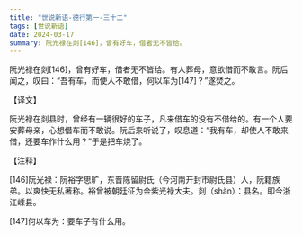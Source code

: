 ```yaml
---
title: "世说新语-德行第一-三十二"
tags: [世说新语]
date: 2024-03-17
summary: 阮光禄在剡[146]，曾有好车，借者无不皆给。
---
```


阮光禄在剡[146]，曾有好车，借者无不皆给。有人葬母，意欲借而不敢言。阮后闻之，叹曰：“吾有车，而使人不敢借，何以车为[147]？”遂焚之。

【译文】

阮光禄在剡县时，曾经有一辆很好的车子，凡来借车的没有不借给的。有一个人要安葬母亲，心想借车而不敢说。阮后来听说了，叹息道：“我有车，却使人不敢来借，还要车作什么用？”于是把车烧了。

【注释】

[146]阮光禄：阮裕字思旷，东晋陈留尉氏（今河南开封市尉氏县）人，阮籍族弟。以爽快无私著称。裕曾被朝廷征为金紫光禄大夫。剡（shàn）：县名。即今浙江嵊县。

[147]何以车为：要车子有什么用。